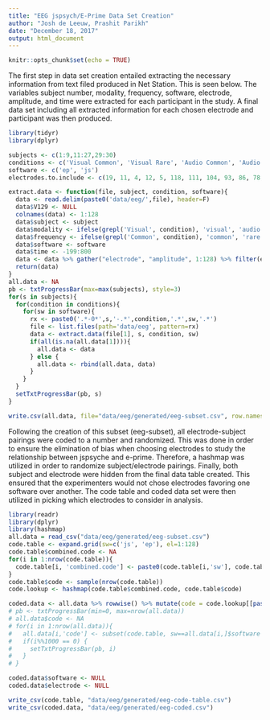 ```yaml
---
title: "EEG jspsych/E-Prime Data Set Creation"
author: "Josh de Leeuw, Prashit Parikh"
date: "December 18, 2017"
output: html_document
---
```


```r
knitr::opts_chunk$set(echo = TRUE)
```


The first step in data set creation entailed extracting the necessary information from text filed produced in Net Station. This is seen below. The variables subject number, modality, frequency, software, electrode, amplitude, and time were extracted for each participant in the study. A final data set including all extracted information for each chosen electrode and participant was then produced.


```r
library(tidyr)
library(dplyr)

subjects <- c(1:9,11:27,29:30)
conditions <- c('Visual Common', 'Visual Rare', 'Audio Common', 'Audio Rare')
software <- c('ep', 'js')
electrodes.to.include <- c(19, 11, 4, 12, 5, 118, 111, 104, 93, 86, 78, 62, 61, 53, 42, 36, 29, 20, 6, 112, 105, 87, 79, 54, 37, 30, 13, 7, 106, 80, 55, 31, 60, 67, 72, 77, 85, 66, 71, 76, 84, 75)

extract.data <- function(file, subject, condition, software){
  data <- read.delim(paste0('data/eeg/',file), header=F)
  data$V129 <- NULL
  colnames(data) <- 1:128
  data$subject <- subject
  data$modality <- ifelse(grepl('Visual', condition), 'visual', 'audio')
  data$frequency <- ifelse(grepl('Common', condition), 'common', 'rare')
  data$software <- software
  data$time <- -199:800
  data <- data %>% gather("electrode", "amplitude", 1:128) %>% filter(electrode %in% electrodes.to.include)
  return(data)
}
all.data <- NA
pb <- txtProgressBar(max=max(subjects), style=3)
for(s in subjects){
  for(condition in conditions){
    for(sw in software){
      rx <- paste0('.*-0*',s,'-.*',condition,'.*',sw,'.*')
      file <- list.files(path='data/eeg', pattern=rx)
      data <- extract.data(file[1], s, condition, sw)
      if(all(is.na(all.data[1]))){
        all.data <- data
      } else {
        all.data <- rbind(all.data, data)
      }
    }
  }
  setTxtProgressBar(pb, s)
}

write.csv(all.data, file="data/eeg/generated/eeg-subset.csv", row.names = FALSE)
```

Following the creation of this subset (eeg-subset), all electrode-subject pairings were coded to a number and randomized. This was done in order to ensure the elimination of bias when choosing electrodes to study the relationship between jspsyche and e-prime. Therefore, a hashmap was utilized in order to randomize subject/electrode pairings. Finally, both subject and electrode were hidden from the final data table created. This ensured that the experimenters would not chose electrodes favoring one software over another. The code table and coded data set were then utilized in picking which electrodes to consider in analysis.


```r
library(readr)
library(dplyr)
library(hashmap)
all.data = read_csv("data/eeg/generated/eeg-subset.csv")
code.table <- expand.grid(sw=c('js', 'ep'), el=1:128)
code.table$combined.code <- NA
for(i in 1:nrow(code.table)){
  code.table[i, 'combined.code'] <- paste0(code.table[i,'sw'], code.table[i, 'el'])
}
code.table$code <- sample(nrow(code.table))
code.lookup <- hashmap(code.table$combined.code, code.table$code)

coded.data <- all.data %>% rowwise() %>% mutate(code = code.lookup[[paste0(software,electrode)]])
# pb <- txtProgressBar(min=0, max=nrow(all.data))
# all.data$code <- NA
# for(i in 1:nrow(all.data)){
#   all.data[i,'code'] <- subset(code.table, sw==all.data[i,]$software & el == all.data[i, ]$electrode)$code
#   if(i%%1000 == 0) {
#     setTxtProgressBar(pb, i)
#   }
# }

coded.data$software <- NULL
coded.data$electrode <- NULL

write_csv(code.table, "data/eeg/generated/eeg-code-table.csv")
write_csv(coded.data, "data/eeg/generated/eeg-coded.csv")
```